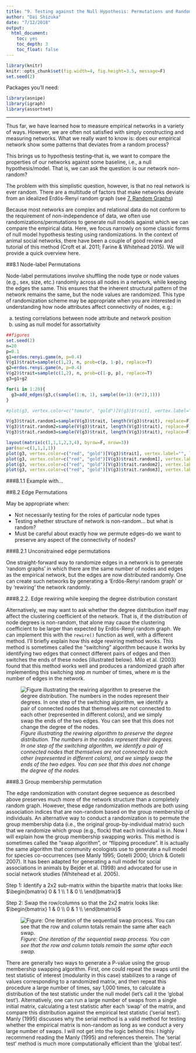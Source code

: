 ```yaml
---
title: "9. Testing against the Null Hypothesis: Permutations and Randomizations"
author: "Dai Shizuka"
date: "7/12/2018"
output: 
  html_document:
    toc: yes
    toc_depth: 3
    toc_float: false
---
```


```r
library(knitr)
knitr::opts_chunk$set(fig.width=4, fig.height=3.5, message=F) 
set.seed(2)
```

Packages you'll need:
```r
library(asnipe)
library(igraph)
library(assortnet)
```

-----

Thus far, we have learned how to measure empirical networks in a variety of ways. However, we are often not satisfied with simply constructing and measuring networks. What we really want to know is: does our empirical network show some patterns that deviates from a random process? 

This brings us to hypothesis testing--that is, we want to compare the properties of our networks against some baseline, i.e., a null hypothesis/model. That is, we can ask the question: is our network non-random? 

The problem with this simplistic question, however, is that no real network is ever random. There are a multitude of factors that make networks deviate from an idealized Erdös-Renyí random graph (see [7. Random Graphs](07_randomnets.html)) 

Because most networks are complex and relational data do not conform to the requirement of non-independence of data, we often use randomizations/permutations to generate null models against which we can compare the empirical data. Here, we focus narrowly on some classic forms of null model hypothesis testing using randomizations. In the context of animal social networks, there have been a couple of good review and tutorial of this method (Croft et al. 2011; Farine & Whitehead 2015). We will provide a quick overview here.

##8.1 Node-label Permutations

Node-label permutations involve shuffling the node type or node values (e.g., sex, size, etc.) randomly across all nodes in a network, while keeping the edges the same. This ensures that the inherent structural pattern of the network remains the same, but the node values are randomized. This type of randomization scheme may be appropriate when you are interested in understanding how node attributes affect connectivity of nodes, e.g.:

(a) testing correlations between node attribute and network position 
(b) using as null model for assortativity

```r
##figures
set.seed(2)
n=20
p=0.1
g1=erdos.renyi.game(n, p=0.4)
V(g1)$trait=sample(c(1,2), n, prob=c(p, 1-p), replace=T)
g2=erdos.renyi.game(n, p=0.4)
V(g2)$trait=sample(c(1,2), n, prob=c(1-p, p), replace=T)
g3=g1+g2

for(i in 1:20){
  g3=add_edges(g3,c(sample(1:n, 1), sample((n+1):(n*2),1)))
}

#plot(g3, vertex.color=c("tomato", "gold")[V(g3)$trait], vertex.label="", layout=layout_in_circle(g3), edge.color="black")

V(g3)$trait.random1=sample(V(g3)$trait, length(V(g3)$trait), replace=F)
V(g3)$trait.random2=sample(V(g3)$trait, length(V(g3)$trait), replace=F)
V(g3)$trait.random3=sample(V(g3)$trait, length(V(g3)$trait), replace=F)

layout(matrix(c(1,1,1,2,3,4), byrow=F, nrow=3))
par(mar=c(1,1,1,1))
plot(g3, vertex.color=c("red", "gold")[V(g3)$trait], vertex.label="", layout=layout_in_circle(g3), edge.color="black")
plot(g3, vertex.color=c("red", "gold")[V(g3)$trait.random1], vertex.label="", layout=layout_in_circle(g3), edge.color="black")
plot(g3, vertex.color=c("red", "gold")[V(g3)$trait.random2], vertex.label="", layout=layout_in_circle(g3), edge.color="black")
plot(g3, vertex.color=c("red", "gold")[V(g3)$trait.random3], vertex.label="", layout=layout_in_circle(g3), edge.color="black")
```


###8.1.1 Example with...


##8.2 Edge Permutations

May be appropriate when:

* Not necessarily testing for the roles of particular node types
* Testing whether structure of network is non-random... but what is random?
* Must be careful about exactly how we permute edges--do we want to preserve any aspect of the connectivity of nodes?

###8.2.1 Unconstrained edge permutations

One straight-forward way to randomize edges in a network is to generate ‘random graphs’ in which there are the same number of nodes and edges as the empirical network, but the edges are now distributed randomly. One can create such networks by generating a ‘Erdös-Renyí random graph’ or by ‘rewiring’ the network randomly.

###8.2.2. Edge rewiring while keeping the degree distribution constant

Alternatively, we may want to ask whether the degree distribution itself may affect the clustering coefficient of the network. That is, if the distribution of node degrees is non-random, that alone may cause the clustering coefficient to be larger than expected by Erdös-Renyí random graph. We can implement this with the `rewire()` function as well, with a different method.
I’ll briefly explain how this edge rewiring method works. This method is sometimes called the “switching” algorithm because it works by identifying two edges that connect different pairs of edges and then switches the ends of these nodes (illustrated below). Milo et al. (2003) found that this method works well and produces a randomized graph after implementing this switching step $m$ number of times, where $m$ is the number of edges in the network.

![*Figure illustrating the rewiring algorithm to preserve the degree distribution. The numbers in the nodes represent their degrees. In one step of the switching algorithm, we identify a pair of connected nodes that themselves are not connected to each other (represented in different colors), and we simply swap the ends of the two edges. You can see that this does not change the degree of the nodes.*](./assets/images/rewire.png)

###8.3 Group membership permutation

The edge randomization with constant degree sequence as described above preserves much more of the network structure than a completely random graph. However, these edge randomization methods are both using association indices that are non-random based on the group membership of individuals. An alternative way to conduct a randomization is to permute the group membership data (i.e., the original group-by-individual matrix) such that we randomize which group (e.g., flock) that each individual is in. Now I will explain how the group membership swapping works. This method is sometimes called the “swap algorithm”, or “flipping procedure”. It is actually the same algorithm that community ecologists use to generate a null model for species co-occurrences (see Manly 1995; Gotelli 2000; Ulrich & Gotelli 2007). It has been adapted for generating a null model for social associations in animals by Bejder et al. (1998) and advocated for use in social network studies (Whitehead et al. 2005).


Step 1: Identify a 2x2 sub-matrix within the bipartite matrix that looks like:
$\begin{bmatrix} 0 & 1 \\ 1 & 0 \\ \end{bmatrix}$

Step 2: Swap the row/columns so that the 2x2 matrix looks like:
$\begin{bmatrix} 1 & 0 \\ 0 & 1 \\ \end{bmatrix}$

![*Figure: One iteration of the sequential swap process. You can see that the row and column totals remain the same after each swap.*](./assets/images/swap.png)

There are generally two ways to generate a P-value using the group membership swapping algorithm. First, one could repeat the swaps until the test statistic of interest (modularity in this case) stabilizes to a range of values corresponding to a randomized matrix, and then repeat this procedure a large number of times, say 1,000 times, to calculate a distribution of the test statistic under the null model (let’s call it the ‘global test’). Alternatively, one can run a large number of swaps from a single initial matrix, calculating a test statistic after each ‘swap’ of the matrix, and compare this distribution against the empirical test statistic (‘serial test’). Manly (1995) discusses why the serial method is a valid method for testing whether the empirical matrix is non-random as long as we conduct a very large number of swaps. I will not get into the logic behind this: I highly recommend reading the Manly (1995) and references therein. The ‘serial test’ method is much more computationally efficient than the ‘global test’.


